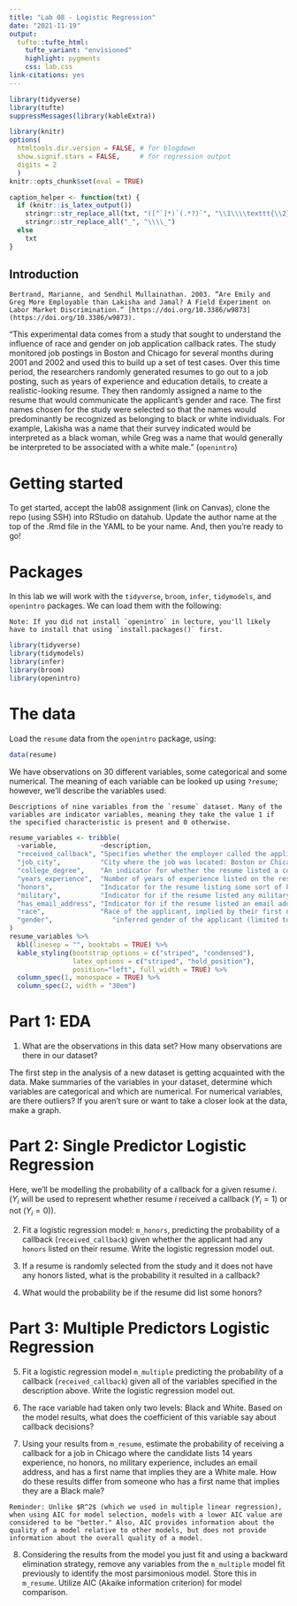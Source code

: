 ```yaml
---
title: "Lab 08 - Logistic Regression"
date: "2021-11-19"
output: 
  tufte::tufte_html:
    tufte_variant: "envisioned"
    highlight: pygments
    css: lab.css
link-citations: yes
---
```


```r
library(tidyverse)
library(tufte)
suppressMessages(library(kableExtra))

library(knitr)
options(
  htmltools.dir.version = FALSE, # for blogdown
  show.signif.stars = FALSE,     # for regression output
  digits = 2
  )
knitr::opts_chunk$set(eval = TRUE)

caption_helper <- function(txt) {
  if (knitr::is_latex_output())
    stringr::str_replace_all(txt, "([^`]*)`(.*?)`", "\\1\\\\texttt{\\2}") %>%
    stringr::str_replace_all("_", "\\\\_")
  else
    txt
}
```

## Introduction

```marginfigure
Bertrand, Marianne, and Sendhil Mullainathan. 2003. “Are Emily and Greg More Employable than Lakisha and Jamal? A Field Experiment on Labor Market Discrimination.” [https://doi.org/10.3386/w9873](https://doi.org/10.3386/w9873).
````

"This experimental data comes from a study that sought to understand the influence of race and gender on job application callback rates. The study monitored job postings in Boston and Chicago for several months during 2001 and 2002 and used this to build up a set of test cases. Over this time period, the researchers randomly generated resumes to go out to a job posting, such as years of experience and education details, to create a realistic-looking resume. They then randomly assigned a name to the resume that would communicate the applicant's gender and race. The first names chosen for the study were selected so that the names would predominantly be recognized as belonging to black or white individuals. For example, Lakisha was a name that their survey indicated would be interpreted as a black woman, while Greg was a name that would generally be interpreted to be associated with a white male." (`openintro`)



# Getting started

To get started, accept the lab08 assignment (link on Canvas), clone the repo (using SSH) into RStudio on datahub. Update the author name at the top of the .Rmd file in the YAML to be your name. And, then you're ready to go!

# Packages

In this lab we will work with the `tidyverse`, `broom`, `infer`, `tidymodels`, and `openintro` packages. We can load them with the following:

```marginfigure
Note: If you did not install `openintro` in lecture, you'll likely have to install that using `install.packages()` first.
````


```r
library(tidyverse) 
library(tidymodels)
library(infer)
library(broom)
library(openintro)
```

# The data

Load the `resume` data from the `openintro` package, using:

```r
data(resume)
```


We have observations on 30 different variables, some categorical and some 
numerical. The meaning of each variable can be looked up using `?resume`; however, we'll describe the variables used:

```marginfigure
Descriptions of nine variables from the `resume` dataset. Many of the variables are indicator variables, meaning they take the value 1 if the specified characteristic is present and 0 otherwise.
```

```r
resume_variables <- tribble(
  ~variable,           ~description,
  "received_callback", "Specifies whether the employer called the applicant following submission of the application for the job.",
  "job_city",          "City where the job was located: Boston or Chicago.",
  "college_degree",    "An indicator for whether the resume listed a college degree.",
  "years_experience",  "Number of years of experience listed on the resume.",
  "honors",            "Indicator for the resume listing some sort of honors, e.g. employee of the month.",
  "military",          "Indicator for if the resume listed any military experience.",
  "has_email_address", "Indicator for if the resume listed an email address for the applicant.",
  "race",              "Race of the applicant, implied by their first name listed on the resume.",
  "gender",               "inferred gender of the applicant (limited to only and in this study), implied by the first name listed on the resume."
)
resume_variables %>%
  kbl(linesep = "", booktabs = TRUE) %>%
  kable_styling(bootstrap_options = c("striped", "condensed"), 
                latex_options = c("striped", "hold_position"), 
                position="left", full_width = TRUE) %>%
  column_spec(1, monospace = TRUE) %>%
  column_spec(2, width = "30em")
```


# Part 1: EDA

1.  What are the observations in this data set? How many observations are there in our dataset?

The first step in the analysis of a new dataset is getting acquainted with the data.
Make summaries of the variables in your dataset, determine  which variables are 
categorical and which are numerical. For numerical variables, are there outliers? 
If you aren't sure or want to take a closer look at the data, make a graph.

# Part 2: Single Predictor Logistic Regression

Here, we'll be modelling the probability of a callback for a given resume $i$. ($Y_i$ will be used to represent whether resume $i$ received a callback ($Y_i=1$) or not ($Y_i=0$)).

2. Fit a logistic regression model: `m_honors`, predicting the probability of a callback (`received_callback`) given whether the applicant had any `honors` listed on their resume. Write the logistic regression model out.

3. If a resume is randomly selected from the study and it does not have any honors listed, what is the probability it resulted in a callback?

4. What would the probability be if the resume did list some honors?

# Part 3: Multiple Predictors Logistic Regression

5. Fit a logistic regression model `m_multiple` predicting the probability of a callback (`received_callback`) given all of the variables specified in the description above. Write the logistic regression model out.

6. The race variable had taken only two levels: Black and White. Based on the model results, what does the coefficient of this variable say about callback decisions?

7. Using your results from `m_resume`, estimate the probability of receiving a callback for a job in Chicago where the candidate lists 14 years experience, no honors, no military experience, includes an email address, and has a first name that implies they are a White male. How do these results differ from someone who has a first name that implies they are a Black male? 

```marginfigure
Reminder: Unlike $R^2$ (which we used in multiple linear regression), when using AIC for model selection, models with a lower AIC value are considered to be "better." Also, AIC provides information about the quality of a model relative to other models, but does not provide information about the overall quality of a model.
````

8. Considering the results from the model you just fit and using a backward elimination strategy, remove any variables from the `m_multiple` model fit previously to identify the most parsimonious model. Store this in `m_resume`. Utilize AIC (Akaike information criterion) for model comparison.



